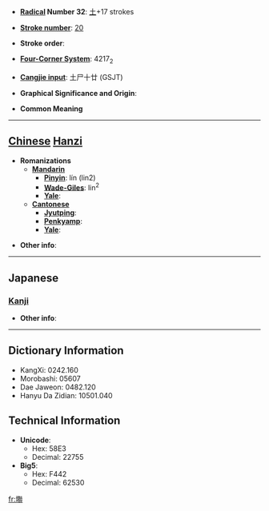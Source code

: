 * '''[[Wiktionary:Chinese radical index| Radical]] Number 32''': [[Wiktionary:Chinese radical index 土|土]]+17 strokes

* '''[[Wiktionary:Chinese total strokes index|Stroke number]]''': [[Wiktionary:Chinese total strokes index 20|20]]

* '''Stroke order''': 

* '''[[Wiktionary:Chinese four corner index|Four-Corner System]]''': 4217<sub>2</sub>

* '''[[Wiktionary:Chinese Cangjie index|Cangjie input]]''': 土尸十廿 (GSJT)

* '''Graphical Significance and Origin''': 

* '''Common Meaning'''

----

== [[Chinese]] [[Hanzi]] ==

* '''Romanizations'''
** '''[[Mandarin]]'''
*** '''[[Pinyin]]''': lín (lin2)
*** '''[[Wade-Giles]]''': lin<sup>2</sup>
*** '''[[Yale]]''': 
** '''[[Cantonese]]'''
*** '''[[Jyutping]]''':
*** '''[[Penkyamp]]''': 
*** '''[[Yale]]''': 

* '''Other info''': 

----

==Japanese==
===[[Kanji]]===
{{kanji|on readings=[[りん]] (rin)|kun readings=[[おか]] (oka)}}

* '''Other info''':  

----

== Dictionary Information ==

* KangXi: 0242.160
* Morobashi: 05607
* Dae Jaweon: 0482.120
* Hanyu Da Zidian: 10501.040

== Technical Information ==

* '''Unicode''':
** Hex: 58E3
** Decimal: 22755
* '''Big5''':
** Hex: F442
** Decimal: 62530

[[fr:壣]]